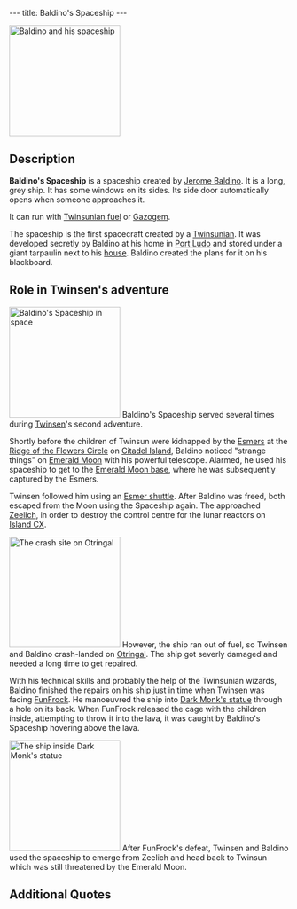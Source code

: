 ---
title: Baldino's Spaceship
---

[[Image:Lba2 DECOLAG1.preview.jpg|right|200px|thumb|Baldino and his spaceship]]
{{Quote|Quote=Twinsen! I left my vessel near the outside of the crater. We'll be able to escape through the yard!|
Character=[[Jerome Baldino]]}}

==Description==
'''Baldino's Spaceship''' is a spaceship created by [[Jerome Baldino]]. It is a long, grey ship. It has some windows on its sides. Its side door automatically opens when someone approaches it.

It can run with [[Gas|Twinsunian fuel]] or [[Gazogem]].

The spaceship is the first spacecraft created by a [[Twinsun]]ian. It was developed secretly by Baldino at his home in [[Port Ludo]] and stored under a giant tarpaulin next to his [[Jerome Baldino's residence|house]]. Baldino created the plans for it on his blackboard.

==Role in Twinsen's adventure==
[[Image:Lba2 ASTEROI.preview.jpg|left|200px|thumb|Baldino's Spaceship in space]]
Baldino's Spaceship served several times during [[Twinsen]]'s second adventure.

Shortly before the children of Twinsun were kidnapped by the [[Esmers]] at the [[Ridge of the Flowers Circle]] on [[Citadel Island]], Baldino noticed "strange things" on [[Emerald Moon]] with his powerful telescope. Alarmed, he used his spaceship to get to the [[Emerald Moon base]], where he was subsequently captured by the Esmers.

Twinsen followed him using an [[Esmer shuttle]]. After Baldino was freed, both escaped from the Moon using the Spaceship again. The approached [[Zeelich]], in order to destroy the control centre for the lunar reactors on [[Island CX]].

[[Image:Lba2_ingame_crash_site.jpg|right|200px|thumb|The [[crash site]] on Otringal]]
However, the ship ran out of fuel, so Twinsen and Baldino crash-landed on [[Otringal]]. The ship got severly damaged and needed a long time to get repaired.

With his technical skills and probably the help of the Twinsunian wizards, Baldino finished the repairs on his ship just in time when Twinsen was facing [[FunFrock]]. He manoeuvred the ship into [[Dark Monk's statue]] through a hole on its back. When FunFrock released the cage with the children inside, attempting to throw it into the lava, it was caught by Baldino's Spaceship hovering above the lava.

[[Image:Screenshot-lba2-movies-25-ending_1-END0450.gif|right|200px|thumb|The ship inside Dark Monk's statue]]
After FunFrock's defeat, Twinsen and Baldino used the spaceship to emerge from Zeelich and head back to Twinsun which was still threatened by the Emerald Moon.

==Additional Quotes==
{{Quote|
Quote=I don't know what Jerome's cooking up, but there's a demonic machine under there.|
Character=[[Twinsen]], when looking at the tarpaulin hiding the ship}}
{{Quote|
Quote=Hmmm,. these must be the plans for the machine that was hidden under that tarp. Baldino must have used it to get to Emerald Moon.|
Character=Twinsen, when reading Baldino's blackboard}}
{{Quote|
Quote=Twinsen, I damaged the vessel during landing. I need some time for repairs. The Zeelichian fuel is called gazogem, it's very powerful. You should go get some.|
Character=[[Baldino]]}}